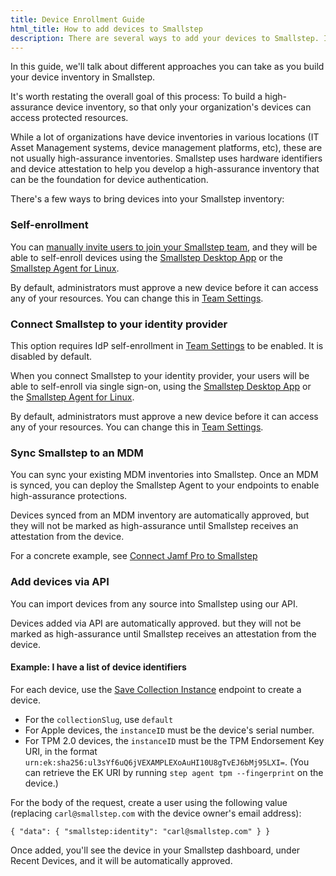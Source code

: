 ```yaml
---
title: Device Enrollment Guide
html_title: How to add devices to Smallstep
description: There are several ways to add your devices to Smallstep. In this guide, we talk through the options.
---
```


In this guide,
we'll talk about different approaches you can take
as you build your device inventory in Smallstep.

It's worth restating the overall goal of this process:
To build a high-assurance device inventory,
so that only your organization's devices
can access protected resources.

While a lot of organizations
have device inventories in various locations
(IT Asset Management systems, device management platforms, etc),
these are not usually high-assurance inventories.
Smallstep uses hardware identifiers
and device attestation
to help you develop a high-assurance inventory
that can be the foundation for device authentication.

There's a few ways to bring devices into your Smallstep inventory:

### Self-enrollment

You can [manually invite users
to join your Smallstep team](https://smallstep.com/app/?next=/users/invite),
and they will be able to self-enroll devices
using the [Smallstep Desktop App](./smallstep-app.mdx)
or the [Smallstep Agent for Linux](./smallstep-agent.mdx).

By default, administrators
must approve a new device
before it can access any of your resources.
You can change this in [Team Settings](https://smallstep.com/app/?next=/settings/team).

### Connect Smallstep to your identity provider

This option requires IdP self-enrollment in [Team Settings](https://smallstep.com/app/?next=/settings/team) to be enabled.
It is disabled by default.

When you connect Smallstep to your identity provider,
your users will be able to self-enroll
via single sign-on,
using the [Smallstep Desktop App](./smallstep-app.mdx)
or the [Smallstep Agent for Linux](./smallstep-agent.mdx).

By default, administrators
must approve a new device
before it can access any of your resources.
You can change this in [Team Settings](https://smallstep.com/app/?next=/settings/team).

### Sync Smallstep to an MDM

You can sync your existing MDM inventories into Smallstep.
Once an MDM is synced,
you can deploy the Smallstep Agent to your endpoints
to enable high-assurance protections.

Devices synced from an MDM inventory
are automatically approved,
but they will not be marked as high-assurance
until Smallstep receives an attestation from the device.

For a concrete example,
see [Connect Jamf Pro to Smallstep](../tutorials/connect-jamf-pro-to-smallstep.mdx)


### Add devices via API

You can import devices from any source into Smallstep using our API.

Devices added via API are automatically approved.
but they will not be marked as high-assurance
until Smallstep receives an attestation from the device.

#### Example: I have a list of device identifiers

For each device, use the [Save Collection Instance](https://gateway.smallstep.com/v2023-11-01/operations/PutCollectionInstance) endpoint to create a device.
- For the `collectionSlug`, use `default`
- For Apple devices, the `instanceID` must be the device's serial number.
- For TPM 2.0 devices, the `instanceID` must be the TPM Endorsement Key URI, in the format `urn:ek:sha256:ul3sYf6uQ6jVEXAMPLEXoAuHI10U8gTvEJ6bMj95LXI=`. (You can retrieve the EK URI by running `step agent tpm --fingerprint` on the device.)

For the body of the request,
create a user using the following value 
(replacing `carl@smallstep.com` with the device owner's email address):

```
{ "data": { "smallstep:identity": "carl@smallstep.com" } }
```

Once added,
you'll see the device in your Smallstep dashboard,
under Recent Devices,
and it will be automatically approved.
